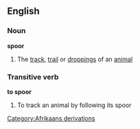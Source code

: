 ==English==
===Noun===
'''spoor'''
#The [[track]], [[trail]] or [[droppings]] of an [[animal]]
===Transitive verb===
'''to spoor'''
#To track an animal by following its spoor
[[Category:Afrikaans derivations]]